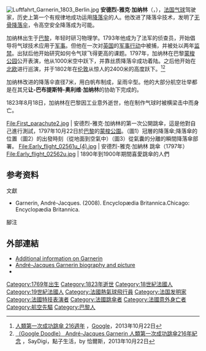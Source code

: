 {{Infobox person
| name        = 安德烈-雅克·加納林<br>André-Jacques Garnerin
| image       = André-Jacques Garnerin by Edward Hawke Locker 1802.jpg
| alt         = 
| caption     = 
| birth_name  = 
| birth_date  = {{Birth date|df=yes|1769|01|31}}
| birth_place = {{FRA}}[[巴黎|巴黎]]
| death_date  = {{Death date and age|df=yes|1823|08|18|1769|01|31}}
| death_place = {{FRA}}[[巴黎|巴黎]]
| nationality = {{FRA}}
| other_names = 
| occupation  = 
| known_for   = [[熱氣球|熱氣球]]與[[降落傘|降落傘]]的先驅
}}
[[File:Luftfahrt_Garnerin_1803_Berlin.jpg|thumb]]
'''安德烈-雅克·加纳林'''（{{lang|fr|André-Jacques Garnerin}}，{{bd|1769年|1月31日|1823年|8月18日|catIdx=A}}），[[法国|法国]][[气球|气球]]驾驶家，历史上第一个有规律地成功运用[[降落伞|降落伞]]的人。他改进了降落伞技术，发明了[[降落伞|无骨降落伞]]，令高空安全降落成为可能。

加纳林出生于[[巴黎|巴黎]]，年轻时研习物理学。1793年他成为了法军的侦查员，开始倡导将气球技术应用于[[军事|军事]]。但他在一次对[[英国|英国]]的[[军事行动|军事行动]]中被捕，并被处以两年[[监禁|监禁]]。出狱后他开始研究如何令气球飞得更高的课题。1797年，加纳林在巴黎[[蒙梭公园|蒙梭公园]]公开表演，他从1000米空中跃下，并靠丝质降落伞成功着陆。之后他开始在[[北欧|北欧]]进行巡演，并于1802年在[[伦敦|伦敦]]从惊人的2400米的高度跃下。<ref>[http://www.google.com/doodles/216th-anniversary-of-the-first-parachute-jump   人類第一次成功跳傘 216週年] {{Wayback|url=http://www.google.com/doodles/216th-anniversary-of-the-first-parachute-jump |date=20140722010006 }} ，[[Google|Google]]，2013年10月22日</ref><ref>[http://www.saydigi.com/2013/10/andre-jacques-garnerin.html    （Google Doodle） André-Jacques Garnerin 人類第一次成功跳傘216年紀念] {{Wayback|url=http://www.saydigi.com/2013/10/andre-jacques-garnerin.html |date=20140528161624 }}，SayDigi，點子生活，by  恰爾斯，2013年10月22日</ref>

加纳林改进的降落伞直径7米，用白帆布制成，呈雨伞型。他的大部分航空壮举都是在其兄'''让-巴布提斯特-奥利维·加纳林'''的协助下完成的。

1823年8月18日，加纳林在巴黎因工业意外逝世，他在制作气球时被横梁击中而身亡。

<gallery>
File:First_parachute2.jpg | 安德烈-雅克·加纳林的第一次公開跳傘，這是他對自己進行測試，1797年10月22日於[[巴黎|巴黎]]的[[蒙梭公園|蒙梭公園]]。（圖1）冠層的降落傘;降落傘的位置（圖2）的出發時刻（從地面到空氣中）（圖3）從氣囊的分離的瞬間降落傘部署。
File:Early_flight_02561u_(4).jpg |  安德烈-雅克·加納林 跳傘（1797年）
File:Early_flight_02562u.jpg |  1890年到1900年期間喜愛跳傘的人們
</gallery>

== 参考资料 ==
;文獻 <!--  {{cite book}}  -->
* Garnerin, André-Jacques.  (2008). Encyclopædia Britannica.Chicago: Encyclopædia Britannica.

;腳注 <!--  {{cite web}}  或   {{cite news}}  -->
{{reflist}}

== 外部連結 ==
{{Commons category|André-Jacques Garnerin}}
* [https://web.archive.org/web/20060101014911/http://www.printsgeorge.com/ArtEccles_Aeronauts5.htm  Additional information on Garnerin]
* [https://web.archive.org/web/20131021225655/http://www.haberx.info/934/andre-jacques-garnerin-ilk-parasutle-atlayis.html  André-Jacques Garnerin biography and picture]
* {{Find a Grave|28991429}}

{{Authority control}}
{{DEFAULTSORT:Garnerin, André-Jacques}}
[[Category:1769年出生|Category:1769年出生]]
[[Category:1823年逝世|Category:1823年逝世]]
[[Category:18世紀法國人|Category:18世紀法國人]]
[[Category:19世紀法國人|Category:19世紀法國人]]
[[Category:法國熱氣球飛行員|Category:法國熱氣球飛行員]]
[[Category:法国发明家|Category:法国发明家]]
[[Category:法國特技表演者|Category:法國特技表演者]]
[[Category:法國跳傘者|Category:法國跳傘者]]
[[Category:法國意外身亡者|Category:法國意外身亡者]]
[[Category:航空先驅|Category:航空先驅]]
[[Category:巴黎人|Category:巴黎人]]